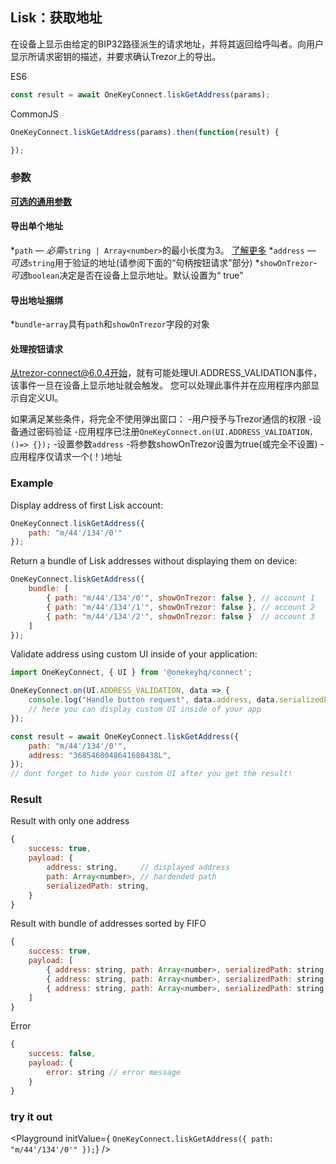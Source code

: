 
## Lisk：获取地址
在设备上显示由给定的BIP32路径派生的请求地址，并将其返回给呼叫者。向用户显示所请求密钥的描述，并要求确认Trezor上的导出。

ES6
```javascript
const result = await OneKeyConnect.liskGetAddress(params);
```

CommonJS
```javascript
OneKeyConnect.liskGetAddress(params).then(function(result) {

});
```

### 参数
[****可选的通用参数****](./commonParams)
#### 导出单个地址
*`path` — *必需*`string | Array<number>`的最小长度为3。 [了解更多](./path)
*`address` — *可选*`string`用于验证的地址(请参阅下面的“句柄按钮请求”部分)
*`showOnTrezor`-*可选*`boolean`决定是否在设备上显示地址。默认设置为“ true”

#### 导出地址捆绑
*`bundle`-`array`具有`path`和`showOnTrezor`字段的对象

#### 处理按钮请求
从trezor-connect@6.0.4开始，就有可能处理UI.ADDRESS_VALIDATION事件，该事件一旦在设备上显示地址就会触发。
您可以处理此事件并在应用程序内部显示自定义UI。

如果满足某些条件，将完全不使用弹出窗口：
-用户授予与Trezor通信的权限
-设备通过密码验证
-应用程序已注册`OneKeyConnect.on(UI.ADDRESS_VALIDATION，()=> {});`
-设置参数`address`
-将参数showOnTrezor设置为true(或完全不设置)
-应用程序仅请求一个(！)地址


### Example
Display address of first Lisk account:
```javascript
OneKeyConnect.liskGetAddress({
    path: "m/44'/134'/0'"
});
```
Return a bundle of Lisk addresses without displaying them on device:
```javascript
OneKeyConnect.liskGetAddress({
    bundle: [
        { path: "m/44'/134'/0'", showOnTrezor: false }, // account 1
        { path: "m/44'/134'/1'", showOnTrezor: false }, // account 2
        { path: "m/44'/134'/2'", showOnTrezor: false }  // account 3
    ]
});
```
Validate address using custom UI inside of your application:
```javascript
import OneKeyConnect, { UI } from '@onekeyhq/connect';

OneKeyConnect.on(UI.ADDRESS_VALIDATION, data => {
    console.log("Handle button request", data.address, data.serializedPath);
    // here you can display custom UI inside of your app
});

const result = await OneKeyConnect.liskGetAddress({
    path: "m/44'/134'/0'",
    address: "3685460048641680438L",
});
// dont forget to hide your custom UI after you get the result!
```

### Result
Result with only one address
```javascript
{
    success: true,
    payload: {
        address: string,     // displayed address
        path: Array<number>, // hardended path
        serializedPath: string,
    }
}
```
Result with bundle of addresses sorted by FIFO
```javascript
{
    success: true,
    payload: [
        { address: string, path: Array<number>, serializedPath: string }, // account 1
        { address: string, path: Array<number>, serializedPath: string }, // account 2
        { address: string, path: Array<number>, serializedPath: string }  // account 3
    ]
}
```
Error
```javascript
{
    success: false,
    payload: {
        error: string // error message
    }
}
```


### try it out
<Playground
    initValue={
`OneKeyConnect.liskGetAddress({
    path: "m/44'/134'/0'"
});`}
/>

